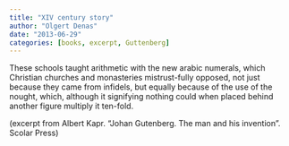 ```yaml
---
title: "XIV century story"
author: "Olgert Denas"
date: "2013-06-29"
categories: [books, excerpt, Guttenberg]
---
```


These schools taught arithmetic with the new arabic numerals, which Christian churches and monasteries mistrust-fully opposed, not just because they came from infidels, but equally because of the use of the nought, which, although it signifying nothing could when placed behind another figure multiply it ten-fold.

(excerpt from Albert Kapr. “Johan Gutenberg. The man and his invention”. Scolar Press)
